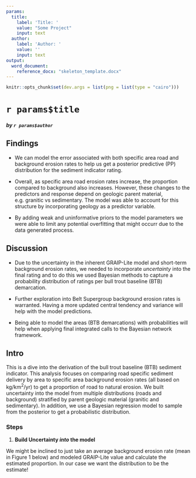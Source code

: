 ```yaml
---
params:
  title:
    label: 'Title: '
    value: "Some Project"
    input: text
  author:
    label: 'Author: '
    value: ''
    input: text
output:
  word_document:
    reference_docx: "skeleton_template.docx"
---
```

```r
knitr::opts_chunk$set(dev.args = list(png = list(type = "cairo")))
```



# `r params$title`  
##### by `r params$author`  


## Findings  

* We can model the error associated with both specific area road and background erosion rates to help us get a posterior predictive (PP) distribution for the sediment indicator rating.  

* Overall, as specific area road erosion rates increase, the proportion compared to background also increases. However, these changes to the predictors and response depend on geologic parent material, e.g. granitic vs sedimentary. The model was able to account for this structure by incorporating geology as a predictor variable.  

* By adding weak and uninformative priors to the model parameters we were able to limit any potential overfitting that might occurr due to the data generated process.      

## Discussion  

* Due to the uncertainty in the inherent GRAIP-Lite model and short-term background erosion rates, we needed to incorporate _uncertainty_ into the final rating and to do this we used Bayesian methods to capture a probability distribution of ratings per bull trout baseline (BTB) demarcation.  

* Further exploration into Belt Supergroup background erosion rates is warranted. Having a more updated central tendency and variance will help with the model predictions.  

* Being able to model the areas (BTB demarcations) with probabilities will help when applying final integrated calls to the Bayesian network framework.    

## Intro  

This is a dive into the derivation of the bull trout baseline (BTB) sediment indicator. This analysis focuses on comparing road specific sediment delivery by area to specific area background erosion rates (all based on kg/km<sup>2</sup>/yr) to get a proportion of road to natural erosion. We built uncertainty into the model from multiple distributions (roads and background) stratified by parent geologic material (granitic and sedimentary). In addition, we use a Bayesian regression model to sample from the posterior to get a probabilistic distribution.  

### Steps  

1. **Build Uncertainty *into* the model**  

We might be inclined to just take an average background erosion rate (mean in Figure 1 below) and modeled GRAIP-Lite value and calculate the estimated proportion. In our case we want the distribution to be the estimate! 
